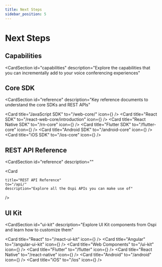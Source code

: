 ```yaml
---
title: Next Steps
sidebar_position: 5
---
```


# Next Steps


## Capabilities

<CardSection
  id="capabilities"
  description="Explore the capabilities that you can incrementally add to your voice conferencing experiences"
>
  <Card
    title="Recording"
    to="/guides/capabilities/recording/recording-overview"
    description="Understand and leverage Ospi's recording capabilities"
  />
  <Card
    title="Chat"
    to="/web-core/chat/introduction"
    description="Build real-time chat for users in the voice call"
  />
  <Card
    title="Polls"
    to="/web-core/polls/introduction"
    description="Integrate polls within your video calls"
  />
  <Card
    title="Breakout rooms"
    to="/guides/capabilities/breakoutroom/create-breakout-rooms"
    description="Create breakout rooms to split users into smaller groups within a meeting"
  />
  <Card
    title="Audio filters"
    to="https://dyte.io/blog/streams-blog/"
    description="Guide to create custom audio filters for your voice calls using middlewares"
  />
  <Card
    title="Multi Screen Share"
    to="/web-core/local-user/introduction#enable--disable-screen-share"
    description="Enable screen sharing for users in a voice conference"
  />
  <Card
    title="Transcription"
    to="https://dyte.io/blog/audio-transcriptions-video-meeting/"
    description="Guide to enable transcription on Ospi voice conferencing using Google STT"
  />
</CardSection>


## Core SDK


<CardSection
  id="reference"
  description="Key reference documents to understand the core SDKs and REST APIs"
>
  <Card title="JavaScript SDK" to="/web-core/" icon={<JSIcon />} />
  <Card
    title="React SDK"
    to="/react-web-core/introduction"
    icon={<ReactIcon />}
  />
  <Card title="React Native SDK" to="/rn-core" icon={<ReactIcon />} />
  <Card title="Flutter SDK" to="/flutter-core" icon={<FlutterIcon />} />
  <Card title="Android SDK" to="/android-core" icon={<KotlinIcon />} />
  <Card title="iOS SDK" to="/ios-core" icon={<SwiftIcon />} />
</CardSection>

## REST API Reference 

<CardSection
  id="reference"
  description=""
>
<Card

    title="REST API Reference"
    to="/api/"
    description="Explore all the Ospi APIs you can make use of"
  />
  </CardSection>

## UI Kit

<CardSection
  id="ui-kit"
  description="Explore UI Kit components from Ospi and learn how to customize them"
>
  <Card title="React" to="/react-ui-kit" icon={<ReactIcon />} />
  <Card title="Angular" to="/angular-ui-kit" icon={<AngularIcon />} />
  <Card title="Web Components" to="/ui-kit" icon={<HTMLIcon />} />
  <Card title="Flutter" to="/flutter" icon={<FlutterIcon />} />
  <Card title="React Native" to="/react-native" icon={<ReactIcon />} />
  <Card title="Android" to="/android" icon={<KotlinIcon />} />
  <Card title="iOS" to="/ios" icon={<SwiftIcon />} />
</CardSection>